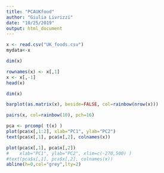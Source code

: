 ```yaml
---
title: "PCAUKfood"
author: "Giulia Livrizzi"
date: "10/25/2019"
output: html_document
---
```


```r

x <- read.csv("UK_foods.csv")
mydata<-x
```
```r
dim(x)
```
```r
rownames(x) <- x[,1]
x <- x[,-1]
head(x)
```
```r
dim(x)
```
```r
barplot(as.matrix(x), beside=FALSE, col=rainbow(nrow(x)))
```
```r
pairs(x, col=rainbow(10), pch=16)
```

```r
pca <- prcomp( t(x) )
plot(pca$x[,1:2], xlab="PC1", ylab="PC2")
text(pca$x[,1], pca$x[,2], colnames(x))
```
```r
plot(pca$x[,1], pca$x[,2])
#    xlab="PC1", ylab="PC2", xlim=c(-270,500) )
#text(pca$x[,1], pca$x[,2], colnames(x))
abline(h=0,col="grey",lty=2)
```


